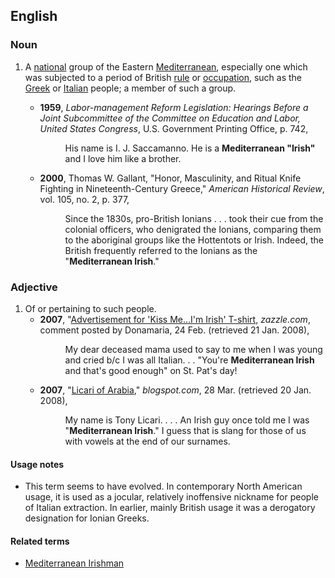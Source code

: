 ==English==

===Noun===
{{en-noun|sg=[[Mediterranean]] [[Irish]]|Mediterranean Irish}}

# {{humorous|sometimes|offensive}} A [[national]] group of the Eastern [[Mediterranean]], especially one which was subjected to a period of British [[rule]] or [[occupation]], such as the [[Greek]] or [[Italian]] people; a member of such a group.
#*'''1959''', ''Labor-management Reform Legislation: Hearings Before a Joint Subcommittee of the Committee on Education and Labor, United States Congress'', U.S. Government Printing Office, p. 742, 
#*:His name is I. J. Saccamanno.  He is a '''Mediterranean "Irish"''' and I love him like a brother.
#*'''2000''', Thomas W. Gallant, "Honor, Masculinity, and Ritual Knife Fighting in Nineteenth-Century Greece," ''American Historical Review'', vol. 105, no. 2, p. 377,
#*:Since the 1830s, pro-British Ionians . . . took their cue from the colonial officers, who denigrated the Ionians, comparing them to the aboriginal groups like the Hottentots or Irish.  Indeed, the British frequently referred to the Ionians as the "'''Mediterranean Irish'''."

===Adjective===
{{en-adj|pos=[[Mediterranean]] [[Irish]]|-}}

# Of or pertaining to such people.
#*'''2007''', "[http://www.zazzle.com/kiss_me_shirt-235798981069478455 Advertisement for 'Kiss Me...I'm Irish' T-shirt], ''zazzle.com'', comment posted by Donamaria, 24 Feb. (retrieved 21 Jan. 2008),
#*:My dear deceased mama used to say to me when I was young and cried b/c I was all Italian. . . "You're '''Mediterranean Irish''' and that's good enough" on St. Pat's day!
#*'''2007''', "[http://mesopotamianmarine.blogspot.com/2007_03_01_archive.html Licari of Arabia]," ''blogspot.com'', 28 Mar. (retrieved 20 Jan. 2008), 
#*:My name is Tony Licari. . . . An Irish guy once told me I was "'''Mediterranean Irish'''." I guess that is slang for those of us with vowels at the end of our surnames.

====Usage notes====
* This term seems to have evolved.  In contemporary North American usage, it is used as a jocular, relatively inoffensive nickname for people of Italian extraction.  In earlier, mainly British usage it was a derogatory designation for Ionian Greeks.

====Related terms====
* [[Mediterranean Irishman]]